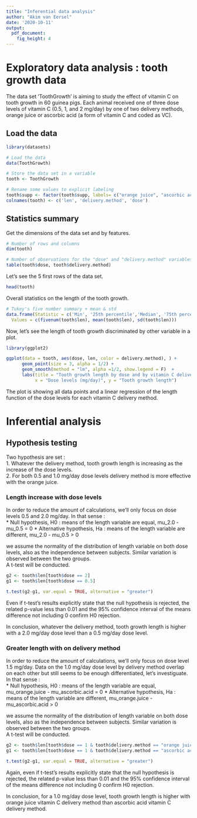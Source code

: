 ```yaml
---
title: "Inferential data analysis"
author: "Akim van Eersel"
date: '2020-10-11'
output: 
  pdf_document: 
    fig_height: 4
---
```


# Exploratory data analysis : tooth growth data

The data set 'ToothGrowth' is aiming to study the effect of vitamin C on tooth growth in 60 guinea pigs. Each animal received one of three dose levels of vitamin C (0.5, 1, and 2 mg/day) by one of two delivery methods, orange juice or ascorbic acid (a form of vitamin C and coded as VC).

## Load the data

```r
library(datasets)

# Load the data
data(ToothGrowth)

# Store the data set in a variable
tooth <- ToothGrowth

# Rename some values to explicit labeling
tooth$supp <- factor(tooth$supp, labels= c("orange juice", "ascorbic acid"))
colnames(tooth) <- c('len', 'delivery.method', 'dose')
```

## Statistics summary

Get the dimensions of the data set and by features.
```r
# Number of rows and columns
dim(tooth)

# Number of observations for the "dose" and "delivery.method" variables
table(tooth$dose, tooth$delivery.method)
```

Let's see the 5 first rows of the data set.
```r
head(tooth)
```

Overall statistics on the length of the tooth growth.
```r
# Tukey's five number summary + mean & std
data.frame(Statistic = c('Min', '25th percentile','Median', '75th percentile', 'Max', 'Mean', 'Standard Deviation'),
  Values = c(fivenum(tooth$len), mean(tooth$len), sd(tooth$len)))
```

Now, let's see the length of tooth growth discriminated by other variable in a plot.
```r
library(ggplot2)

ggplot(data = tooth, aes(dose, len, color = delivery.method), ) +
      geom_point(size = 3, alpha = 1/2) + 
      geom_smooth(method = "lm", alpha =1/2, show.legend = F)  +
      labs(title = "Tooth growth length by dose and by vitamin C delivery method",
           x = "Dose levels (mg/day)", y = "Tooth growth length")
```

The plot is showing all data points and a linear regression of the length function of the dose levels for each vitamin C delivery method.

# Inferential analysis

## Hypothesis testing

Two hypothesis are set :  
      1. Whatever the delivery method, tooth growth length is increasing as the increase of the dose levels.  
      2. For both 0.5 and 1.0 mg/day dose levels delivery method is more effective with the orange juice.
      
### Length increase with dose levels

In order to reduce the amount of calculations, we'll only focus on dose levels 0.5 and 2.0 mg/day. In that sense :  
      * Null hypothesis, H0 : means of the length variable are equal, mu_2.0 - mu_0.5 = 0
      * Alternative hypothesis, Ha : means of the length variable are different, mu_2.0 - mu_0.5 > 0

we assume the normality of the distribution of length variable on both dose levels, also as the independence between subjects. Similar variation is observed between the two groups.   
A t-test will be conducted.

```r

g2 <- tooth$len[tooth$dose == 2] 
g1 <- tooth$len[tooth$dose == 0.5]

t.test(g2-g1, var.equal = TRUE, alternative = "greater")
```

Even if t-test's results explicitly state that the null hypothesis is rejected, the related p-value less than 0.01 and the 95% confidence interval of the means difference not including 0 confirm H0 rejection.  

In conclusion, whatever the delivery method, tooth growth length is higher with a 2.0 mg/day dose level than a 0.5 mg/day dose level.

### Greater length with on delivery method

In order to reduce the amount of calculations, we'll only focus on dose level 1.5 mg/day. Data on the 1.0 mg/day dose level by delivery method overlap on each other but still seems to be enough differentiated, let's investiguate. In that sense :  
      * Null hypothesis, H0 : means of the length variable are equal, mu_orange.juice - mu_ascorbic.acid = 0
      * Alternative hypothesis, Ha : means of the length variable are different, mu_orange.juice - mu_ascorbic.acid > 0

we assume the normality of the distribution of length variable on both dose levels, also as the independence between subjects. Similar variation is observed between the two groups.   
A t-test will be conducted.

```r

g2 <- tooth$len[tooth$dose == 1 & tooth$delivery.method == "orange juice"] 
g1 <- tooth$len[tooth$dose == 1 & tooth$delivery.method == "ascorbic acid"]

t.test(g2-g1, var.equal = TRUE, alternative = "greater")
```

Again, even if t-test's results explicitly state that the null hypothesis is rejected, the related p-value less than 0.01 and the 95% confidence interval of the means difference not including 0 confirm H0 rejection.  

In conclusion, for a 1.0 mg/day dose level, tooth growth length is higher with orange juice vitamin C delivery method than ascorbic acid vitamin C delivery method.